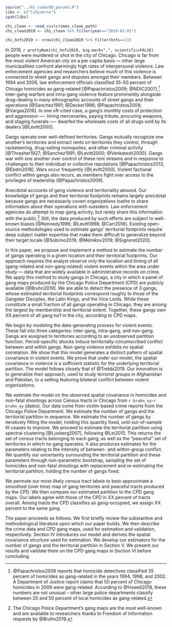 ```r

source("../01_code/00_params.R")
libs <- c("tidyverse")
ipak(libs)

chi_clean <- read_csv(crimes_clean_path) 
chi_clean2019 <- chi_clean %>% filter(year=="2019-01-01")

chi_hnfs2019 <- nrow(chi_clean2019 %>% filter(hnfs==1)) 

```

In 2019, `r prettyNum(chi_hnfs2019, big.mark=",", scientific=FALSE)` people were murdered or shot in the city of Chicago. Chicago is far from the most violent American city on a per capita basis — other large municipalities confront alarmingly high rates of interpersonal violence.  Law enforcement agencies and researchers believe much of this violence is connected to street gangs and disputes amongst their members. Between 1994 and 2006, law enforcement officials classified 35-50 percent of Chicago homicides as gang-related [@Papachristos2009; @NDIC2007].^[@Papachristos2009 reports that homicide detectives classified 35 percent of homicides as gang-related in the years 1994, 1998, and 2002. A Department of Justice report claims that 50 percent of Chicago homicides in 2006 were gang-related. According to @Howell2018, these numbers are not unusual -- other large police departments classify between 20 and 50 percent of local homicides as gang-related.] Inter-gang warfare and intra-gang violence feature prominently alongside drug-dealing in many ethnographic accounts of street gangs and their operations [@Sanchez1991; @Decker1996; @Papachristos2009; @Vargas2016]. In one oft-cited case, a gang's monthly costs of protection and aggression —- hiring mercenaries, paying tribute, procuring weapons, and staging funerals —- dwarfed the wholesale costs of all drugs sold by its dealers [@Levitt2000].

Gangs operate over well-defined territories. Gangs mutually recognize one another's territories and extract rents on territories they control, through racketeering, drug-selling monopolies, and other criminal activity [@Thrasher1927; @Sanchez1991; @Levitt2000; @Venkatesh2000]. Gangs war with one another over control of these rent streams and in response to challenges to their individual or collective reputations [@Papachristos2013, @Ebdm2018]. Wars occur frequently [@Levitt2000]. Violent factional conflict within gangs also recurs, as members fight over access to the  privileges of leadership [@Papachristos2009].

Anecdotal accounts of gang violence and territoriality abound. Our knowledge of gangs and their territorial footprints remains largely anecdotal because gangs are necessarily covert organizations loathe to share information about their operations with outsiders. Law enforcement agencies do attempt to map gang activity, but rarely share this information with the public.^[The Chicago Police Department's gang maps are the most well-known and are available to researchers thanks to Freedom of Information requests by @Bruhn2019.] Still, the data produced by such efforts are subject to well-known biases [@Kennedy1996; @Levitt1998; @Carr2016]. Existing open-source methodologies used to estimate gangs' territorial footprints require deep subject matter expertise that make them difficult to generalize beyond their target locale [@Sobrino2019; @Melnikov2019; @Signoret2020].

In this paper, we propose and implement a method to estimate the number of gangs operating in a given location and their territorial footprints. Our approach requires the analyst observe only the location and timing of all (gang-related and non-gang related) violent events within the area under study — data that are widely available in administrative records on crime. We apply this method to study gangs in Chicago, a city in which a panel of gang maps produced by the Chicago Police Department (CPD) are publicly available [@Bruhn2019]. We are able to detect the presence of 3 gangs, whose estimated territorial footprints correspond roughly to those of the Gangster Disciples, the Latin Kings, and the Vice Lords. While these constitute a small fraction of all gangs operating in Chicago, they are among the largest by membership and territorial extent. Together, these gangs own XX percent of all gang turf in the city, according to CPD maps. 

We begin by modeling the data-generating process for violent events. These fall into three categories: inter-gang, intra-gang, and non-gang. Gangs are assigned to territories according to an unobserved partition function. Period-specific shocks induce territorially-circumscribed conflict between and within gangs. Non-gang violence exhibits no spatial correlation. We show that this model generates a distinct pattern of spatial covariance in violent events. We prove that under our model, the spatial covariance in violence is a sufficient statistic for the underlying territorial partition. The model follows closely that of @Trebbi2019. Our innovation is to generalize their approach, used to study terrorist groups in Afghanistan and Pakistan, to a setting featuring bilateral conflict between violent organizations. 

We estimate the model on the observed spatial covariance in homicides and non-fatal shootings across Census tracts in Chicago from `r bruhn_sy`-`r bruhn_ey` (dates). Our data come from victim-based crime reports from the Chicago Police Department. We estimate the number of gangs and the territorial partition in sequence. We estimate the number of gangs by iteratively fitting the model, holding this quantity fixed, until out-of-sample fit ceases to improve. We proceed to estimate the territorial partition using spectral clustering [@Luxberg2007], following @Lei2015. This returns the set of census tracts belonging to each gang, as well as the "peaceful" set of territories in which no gang operates. It also produces estimates for the parameters relating to the intensity of between- and within-group conflict. We quantify our uncertainty surrounding the territorial partition and these parameters through non-parametric bootstrap, sampling the set of homicides and non-fatal shootings with replacement and re-estimating the territorial partition, holding the number of gangs fixed. 

We permute our most-likely census tract labels to best-approximate a smoothed (over time) map of gang territories and peaceful tracts produced by the CPD. We then compare our estimated partition to the CPD gang maps. Our labels agree with those of the CPD in XX percent of tracts overall. Among tracts the CPD classifies as gang-occupied, we assign XX percent to the same gang.

The paper proceeds as follows. We first briefly review the substantive and methodological literature upon which our paper builds. We then describe the crime data and CPD gang maps, used for estimation and validation, respectively. Section IV introduces our model and derives the spatial covariance structure used for estimation. We develop our estimators for the number of gangs and the territorial partition in Section V. We present our results and validate them on the CPD gang maps in Section VI before concluding. 